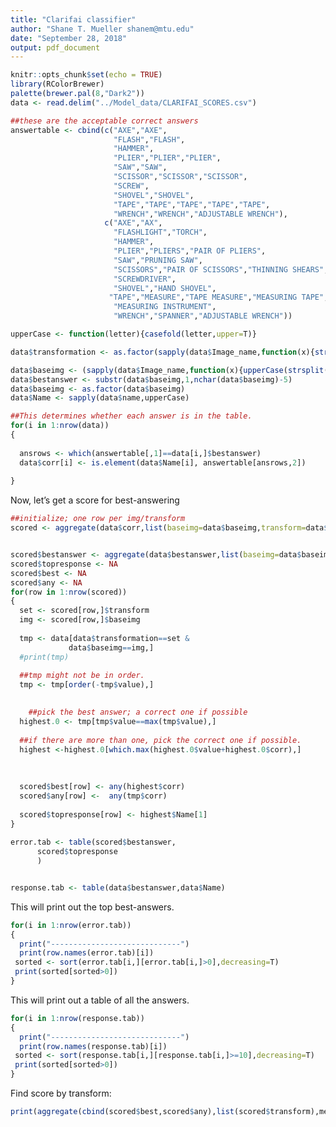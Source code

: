 ```yaml
---
title: "Clarifai classifier"
author: "Shane T. Mueller shanem@mtu.edu"
date: "September 28, 2018"
output: pdf_document
---
```


```r
knitr::opts_chunk$set(echo = TRUE)
library(RColorBrewer)
palette(brewer.pal(8,"Dark2"))
data <- read.delim("../Model_data/CLARIFAI_SCORES.csv")

##these are the acceptable correct answers
answertable <- cbind(c("AXE","AXE",
                       "FLASH","FLASH",
                       "HAMMER",
                       "PLIER","PLIER","PLIER",
                       "SAW","SAW",
                       "SCISSOR","SCISSOR","SCISSOR",
                       "SCREW",
                       "SHOVEL","SHOVEL",
                       "TAPE","TAPE","TAPE","TAPE","TAPE",
                       "WRENCH","WRENCH","ADJUSTABLE WRENCH"),
                     c("AXE","AX",
                       "FLASHLIGHT","TORCH",
                       "HAMMER",
                       "PLIER","PLIERS","PAIR OF PLIERS",
                       "SAW","PRUNING SAW",
                       "SCISSORS","PAIR OF SCISSORS","THINNING SHEARS",
                       "SCREWDRIVER",
                       "SHOVEL","HAND SHOVEL",
                      "TAPE","MEASURE","TAPE MEASURE","MEASURING TAPE",
                       "MEASURING INSTRUMENT",
                       "WRENCH","SPANNER","ADJUSTABLE WRENCH"))

upperCase <- function(letter){casefold(letter,upper=T)}

data$transformation <- as.factor(sapply(data$Image_name,function(x){strsplit(as.character(x),"/")[[1]][[1]]}))

data$baseimg <- (sapply(data$Image_name,function(x){upperCase(strsplit(as.character(x),"/")[[1]][[2]])}))
data$bestanswer <- substr(data$baseimg,1,nchar(data$baseimg)-5)
data$baseimg <- as.factor(data$baseimg)
data$Name <- sapply(data$name,upperCase)

##This determines whether each answer is in the table.
for(i in 1:nrow(data))
{
  
  ansrows <- which(answertable[,1]==data[i,]$bestanswer)
  data$corr[i] <- is.element(data$Name[i], answertable[ansrows,2])
   
}

```

Now, let's get a score for best-answering
```r
##initialize; one row per img/transform
scored <- aggregate(data$corr,list(baseimg=data$baseimg,transform=data$transformation),length)


scored$bestanswer <- aggregate(data$bestanswer,list(baseimg=data$baseimg,transform=data$transformation),function(x){x[[1]]})$x
scored$topresponse <- NA
scored$best <- NA
scored$any <- NA
for(row in 1:nrow(scored))
{
  set <- scored[row,]$transform
  img <- scored[row,]$baseimg
  
  tmp <- data[data$transformation==set & 
             data$baseimg==img,]
  #print(tmp)
  
  ##tmp might not be in order.
  tmp <- tmp[order(-tmp$value),]
  

    ##pick the best answer; a correct one if possible
  highest.0 <- tmp[tmp$value==max(tmp$value),]
    
  ##if there are more than one, pick the correct one if possible.
  highest <-highest.0[which.max(highest.0$value+highest.0$corr),]
  
  
  
  scored$best[row] <- any(highest$corr)
  scored$any[row] <-  any(tmp$corr)
  
  scored$topresponse[row] <- highest$Name[1]
}
  
error.tab <- table(scored$bestanswer,
      scored$topresponse
      )


response.tab <- table(data$bestanswer,data$Name)
```


This will print out the top best-answers.  
```r
for(i in 1:nrow(error.tab))
{
  print("-----------------------------")
  print(row.names(error.tab)[i])
 sorted <- sort(error.tab[i,][error.tab[i,]>0],decreasing=T)
 print(sorted[sorted>0])
}

```

This will print out a table of all the answers.
```r
for(i in 1:nrow(response.tab))
{
  print("-----------------------------")
  print(row.names(response.tab)[i])
 sorted <- sort(response.tab[i,][response.tab[i,]>=10],decreasing=T)
 print(sorted[sorted>0])
}

```
Find score by transform:
```r
print(aggregate(cbind(scored$best,scored$any),list(scored$transform),mean))
```


